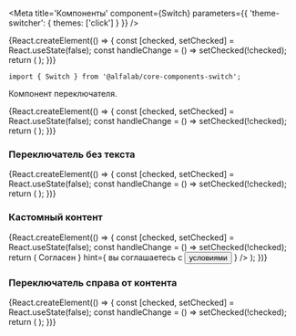 



<Meta
    title='Компоненты'
    component={Switch}
    parameters={{ 'theme-switcher': { themes: ['click'] } }}
/>


<!-- Canvas -->

<Story name='Switch'>
    {React.createElement(() => {
        const [checked, setChecked] = React.useState(false);
        const handleChange = () => setChecked(!checked);
        return (
            <Switch
                checked={checked}
                disabled={boolean('disabled', false)}
                reversed={boolean('reversed', false)}
                className={text('className', '')}
                dataTestId={text('dataTestId', '')}
                label={text('label', 'Условие тоггла')}
                hint={text('hint', 'Описание пункта')}
                onChange={handleChange}
            />
        );
    })}
</Story>


<!-- Docs -->

<ComponentHeader
    name='Switch'
    version={version}
    package='@alfalab/core-components-switch'
    stage={2}
    design='https://www.figma.com/file/hqSP3L6qu8UcL3sf18Su1M/Web-Components?node-id=83%3A306'
/>

```tsx
import { Switch } from '@alfalab/core-components-switch';
```

Компонент переключателя.

<Preview>
    {React.createElement(() => {
        const [checked, setChecked] = React.useState(false);
        const handleChange = () => setChecked(!checked);
        return (
            <Switch
                checked={checked}
                disabled={boolean('disabled', false)}
                reversed={boolean('reversed', false)}
                className={text('className', '')}
                dataTestId={text('dataTestId', '')}
                label={text('label', 'Условие тоггла')}
                hint={text('hint', 'Описание пункта')}
                onChange={handleChange}
            />
        );
    })}
</Preview>


<Props of={Switch} />


### Переключатель без текста

<Preview>
    {React.createElement(() => {
        const [checked, setChecked] = React.useState(false);
        const handleChange = () => setChecked(!checked);
        return (
            <Switch
                checked={checked}
                onChange={handleChange}
            />
        );
    })}
</Preview>

### Кастомный контент

<Preview>
    {React.createElement(() => {
        const [checked, setChecked] = React.useState(false);
        const handleChange = () => setChecked(!checked);
        return (
            <Switch
                checked={checked}
                onChange={handleChange}
                label={
                    <span style={{ display: 'flex' }}>
                        <span style={{ marginRight: '8px' }}>Согласен</span>
                        <Icon />
                    </span>
                }
                hint={
                    <span>
                        вы соглашаетесь с <Button view='ghost'>условиями</Button>
                    </span>
                }
            />
        );
    })}
</Preview>

### Переключатель справа от контента

<Preview>
    {React.createElement(() => {
        const [checked, setChecked] = React.useState(false);
        const handleChange = () => setChecked(!checked);
        return (
            <Switch
                checked={checked}
                onChange={handleChange}
                reversed={true}
                label='Условие тоггла'
                hint='Описание пункта'
            />
        );
    })}
</Preview>
